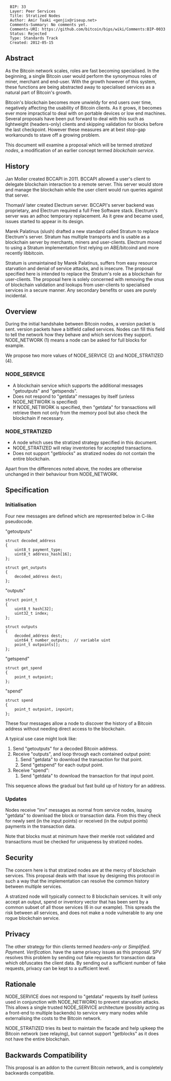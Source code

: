 <pre>
  BIP: 33
  Layer: Peer Services
  Title: Stratized Nodes
  Author: Amir Taaki <genjix@riseup.net>
  Comments-Summary: No comments yet.
  Comments-URI: https://github.com/bitcoin/bips/wiki/Comments:BIP-0033
  Status: Rejected
  Type: Standards Track
  Created: 2012-05-15
</pre>

== Abstract ==

As the Bitcoin network scales, roles are fast becoming specialised. In the beginning, a single Bitcoin user would perform the synonymous roles of miner, merchant and end-user. With the growth however of this system, these functions are being abstracted away to specialised services as a natural part of Bitcoin's growth.

Bitcoin's blockchain becomes more unwieldy for end users over time, negatively affecting the usability of Bitcoin clients. As it grows, it becomes ever more impractical to deal with on portable devices or low end machines. Several proposals have been put forward to deal with this such as lightweight (headers-only) clients and skipping validation for blocks before the last checkpoint. However these measures are at best stop-gap workarounds to stave off a growing problem.

This document will examine a proposal which will be termed ''stratized nodes'', a modification of an earlier concept termed ''blockchain service''.

== History ==

Jan Moller created BCCAPI in 2011. BCCAPI allowed a user's client to delegate blockchain interaction to a remote server. This server would store and manage the blockchain while the user client would run queries against that server.

ThomasV later created Electrum server. BCCAPI's server backend was proprietary, and Electrum required a full Free Software stack. Electrum's server was an adhoc temporary replacement. As it grew and became used, issues started to appear in its design.

Marek Palatinus (slush) drafted a new standard called Stratum to replace Electrum's server. Stratum has multiple transports and is usable as a blockchain server by merchants, miners and user-clients. Electrum moved to using a Stratum implementation first relying on ABE/bitcoind and more recently libbitcoin.

Stratum is unmaintained by Marek Palatinus, suffers from easy resource starvation and denial of service attacks, and is insecure. The proposal specified here is intended to replace the Stratum's role as a blockchain for user-clients. The proposal here is solely concerned with removing the onus of blockchain validation and lookups from user-clients to specialised services in a secure manner. Any secondary benefits or uses are purely incidental.

== Overview ==

During the initial handshake between Bitcoin nodes, a version packet is sent. version packets have a bitfield called services. Nodes can fill this field to tell the network how they behave and which services they support. NODE_NETWORK (1) means a node can be asked for full blocks for example.

We propose two more values of NODE_SERVICE (2) and NODE_STRATIZED (4).

=== NODE_SERVICE ===

* A blockchain service which supports the additional messages "getoutputs" and "getspends".
* Does not respond to "getdata" messages by itself (unless NODE_NETWORK is specified)
* If NODE_NETWORK is specified, then "getdata" for transactions will retrieve them not only from the memory pool but also check the blockchain if necessary.

=== NODE_STRATIZED ===

* A node which uses the stratized strategy specified in this document.
* NODE_STRATIZED will relay inventories for accepted transactions.
* Does not support "getblocks" as stratized nodes do not contain the entire blockchain.

Apart from the differences noted above, the nodes are otherwise unchanged in their behaviour from NODE_NETWORK.

== Specification ==

=== Initialisation ===

Four new messages are defined which are represented below in C-like pseudocode.

"getoutputs"
<pre>
struct decoded_address
{
    uint8_t payment_type;
    uint8_t address_hash[16];
};

struct get_outputs
{
    decoded_address dest;
};
</pre>

"outputs"
<pre>
struct point_t
{
    uint8_t hash[32];
    uint32_t index;
};

struct outputs
{
    decoded_address dest;
    uint64_t number_outputs;  // variable uint
    point_t outpoints[];
};
</pre>

"getspend"
<pre>
struct get_spend
{
    point_t outpoint;
};
</pre>

"spend"
<pre>
struct spend
{
    point_t outpoint, inpoint;
};
</pre>

These four messages allow a node to discover the history of a Bitcoin address without needing direct access to the blockchain.

A typical use case might look like:
# Send "getoutputs" for a decoded Bitcoin address.
# Receive "outputs", and loop through each contained output point:
## Send "getdata" to download the transaction for that point.
## Send "getspend" for each output point.
# Receive "spend":
## Send "getdata" to download the transaction for that input point.

This sequence allows the gradual but fast build up of history for an address.

=== Updates ===

Nodes receive "inv" messages as normal from service nodes, issuing "getdata" to download the block or transaction data. From this they check for newly sent (in the input points) or received (in the output points) payments in the transaction data.

Note that blocks must at minimum have their merkle root validated and transactions must be checked for uniqueness by stratized nodes.

== Security ==

The concern here is that stratized nodes are at the mercy of blockchain services. This proposal deals with that issue by designing this protocol in such a way that the implementation can resolve the common history between multiple services.

A stratized node will typically connect to 8 blockchain services. It will only accept an output, spend or inventory vector that has been sent by a common subset of all those services (6 in our example). This spreads the risk between all services, and does not make a node vulnerable to any one rogue blockchain service.

== Privacy ==

The other strategy for thin clients termed ''headers-only'' or ''Simplified. Payment. Verification.'' have the same privacy issues as this proposal. SPV resolves this problem by sending out fake requests for transaction data which obfuscates the client data. By sending out a sufficient number of fake requests, privacy can be kept to a sufficient level.

== Rationale ==

NODE_SERVICE does not respond to "getdata" requests by itself (unless used in conjunction with NODE_NETWORK) to prevent starvation attacks. This allows a single trusted NODE_SERVICE architecture (possibly acting as a front-end to multiple backends) to service very many nodes while externalising the costs to the Bitcoin network.

NODE_STRATIZED tries its best to maintain the facade and help upkeep the Bitcoin network (see relaying), but cannot support "getblocks" as it does not have the entire blockchain.

== Backwards Compatibility ==

This proposal is an addon to the current Bitcoin network, and is completely backwards compatible.
